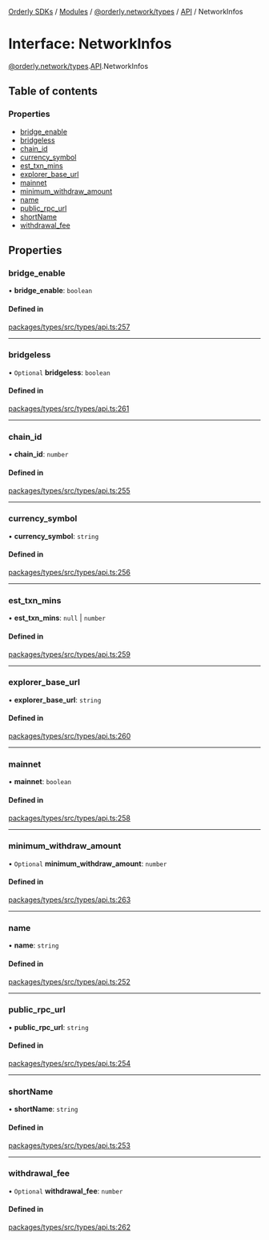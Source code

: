 [Orderly SDKs](./../README) / [Modules](./../modules) / [@orderly.network/types](./../modules/orderly_network_types) / [API](./../modules/orderly_network_types.API) / NetworkInfos

# Interface: NetworkInfos

[@orderly.network/types](./../modules/orderly_network_types).[API](./../modules/orderly_network_types.API).NetworkInfos

## Table of contents

### Properties

- [bridge\_enable](./orderly_network_types.API.NetworkInfos#bridge_enable)
- [bridgeless](./orderly_network_types.API.NetworkInfos#bridgeless)
- [chain\_id](./orderly_network_types.API.NetworkInfos#chain_id)
- [currency\_symbol](./orderly_network_types.API.NetworkInfos#currency_symbol)
- [est\_txn\_mins](./orderly_network_types.API.NetworkInfos#est_txn_mins)
- [explorer\_base\_url](./orderly_network_types.API.NetworkInfos#explorer_base_url)
- [mainnet](./orderly_network_types.API.NetworkInfos#mainnet)
- [minimum\_withdraw\_amount](./orderly_network_types.API.NetworkInfos#minimum_withdraw_amount)
- [name](./orderly_network_types.API.NetworkInfos#name)
- [public\_rpc\_url](./orderly_network_types.API.NetworkInfos#public_rpc_url)
- [shortName](./orderly_network_types.API.NetworkInfos#shortname)
- [withdrawal\_fee](./orderly_network_types.API.NetworkInfos#withdrawal_fee)

## Properties

### bridge\_enable

• **bridge\_enable**: `boolean`

#### Defined in

[packages/types/src/types/api.ts:257](https://github.com/OrderlyNetwork/js-sdk/blob/b4bb4035/packages/types/src/types/api.ts#L257)

___

### bridgeless

• `Optional` **bridgeless**: `boolean`

#### Defined in

[packages/types/src/types/api.ts:261](https://github.com/OrderlyNetwork/js-sdk/blob/b4bb4035/packages/types/src/types/api.ts#L261)

___

### chain\_id

• **chain\_id**: `number`

#### Defined in

[packages/types/src/types/api.ts:255](https://github.com/OrderlyNetwork/js-sdk/blob/b4bb4035/packages/types/src/types/api.ts#L255)

___

### currency\_symbol

• **currency\_symbol**: `string`

#### Defined in

[packages/types/src/types/api.ts:256](https://github.com/OrderlyNetwork/js-sdk/blob/b4bb4035/packages/types/src/types/api.ts#L256)

___

### est\_txn\_mins

• **est\_txn\_mins**: ``null`` \| `number`

#### Defined in

[packages/types/src/types/api.ts:259](https://github.com/OrderlyNetwork/js-sdk/blob/b4bb4035/packages/types/src/types/api.ts#L259)

___

### explorer\_base\_url

• **explorer\_base\_url**: `string`

#### Defined in

[packages/types/src/types/api.ts:260](https://github.com/OrderlyNetwork/js-sdk/blob/b4bb4035/packages/types/src/types/api.ts#L260)

___

### mainnet

• **mainnet**: `boolean`

#### Defined in

[packages/types/src/types/api.ts:258](https://github.com/OrderlyNetwork/js-sdk/blob/b4bb4035/packages/types/src/types/api.ts#L258)

___

### minimum\_withdraw\_amount

• `Optional` **minimum\_withdraw\_amount**: `number`

#### Defined in

[packages/types/src/types/api.ts:263](https://github.com/OrderlyNetwork/js-sdk/blob/b4bb4035/packages/types/src/types/api.ts#L263)

___

### name

• **name**: `string`

#### Defined in

[packages/types/src/types/api.ts:252](https://github.com/OrderlyNetwork/js-sdk/blob/b4bb4035/packages/types/src/types/api.ts#L252)

___

### public\_rpc\_url

• **public\_rpc\_url**: `string`

#### Defined in

[packages/types/src/types/api.ts:254](https://github.com/OrderlyNetwork/js-sdk/blob/b4bb4035/packages/types/src/types/api.ts#L254)

___

### shortName

• **shortName**: `string`

#### Defined in

[packages/types/src/types/api.ts:253](https://github.com/OrderlyNetwork/js-sdk/blob/b4bb4035/packages/types/src/types/api.ts#L253)

___

### withdrawal\_fee

• `Optional` **withdrawal\_fee**: `number`

#### Defined in

[packages/types/src/types/api.ts:262](https://github.com/OrderlyNetwork/js-sdk/blob/b4bb4035/packages/types/src/types/api.ts#L262)
